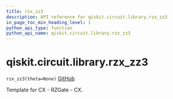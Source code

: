 ```yaml
---
title: rzx_zz3
description: API reference for qiskit.circuit.library.rzx_zz3
in_page_toc_min_heading_level: 1
python_api_type: function
python_api_name: qiskit.circuit.library.rzx_zz3
---
```


# qiskit.circuit.library.rzx\_zz3

<span id="qiskit.circuit.library.rzx_zz3" />

`rzx_zz3(theta=None)` [GitHub](https://github.com/qiskit/qiskit/tree/stable/0.19/qiskit/circuit/library/templates/rzx/rzx_zz3.py "view source code")

Template for CX - RZGate - CX.

